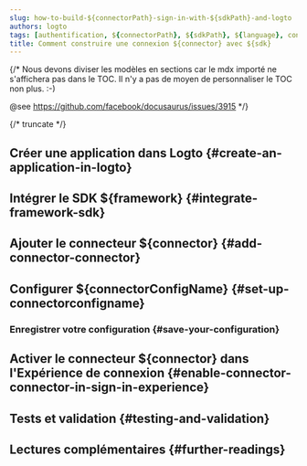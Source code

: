 ```yaml
---
slug: how-to-build-${connectorPath}-sign-in-with-${sdkPath}-and-logto
authors: logto
tags: [authentification, ${connectorPath}, ${sdkPath}, ${language}, connexion sociale, connexion, login]
title: Comment construire une connexion ${connector} avec ${sdk}
---
```


{/*
  Nous devons diviser les modèles en sections car le mdx importé ne s'affichera pas dans le TOC.
  Il n'y a pas de moyen de personnaliser le TOC non plus. :-)

  @see https://github.com/facebook/docusaurus/issues/3915
*/}




{/* truncate */}

<Intro connector={connector} sdk="${sdk}" link="${sdkOfficialLink}" />

## Créer une application dans Logto \{#create-an-application-in-logto}

<CreateApplication type="${appType}" framework="${framework}" />

## Intégrer le SDK ${framework} \{#integrate-framework-sdk}

<IntegrateSdk />

## Ajouter le connecteur ${connector} \{#add-connector-connector}

<AddSocialConnector connector={connector} framework="${framework}" />

## Configurer ${connectorConfigName} \{#set-up-connectorconfigname}

<ConnectorGuide />

### Enregistrer votre configuration \{#save-your-configuration}

<SaveYourConfiguration connector={connector} />

## Activer le connecteur ${connector} dans l'Expérience de connexion \{#enable-connector-connector-in-sign-in-experience}

<EnableSocialConnector connector={connector} />

## Tests et validation \{#testing-and-validation}

<TestingAndValidation connector={connector} sdk="${sdk}" />

## Lectures complémentaires \{#further-readings}

<FurtherReadings />